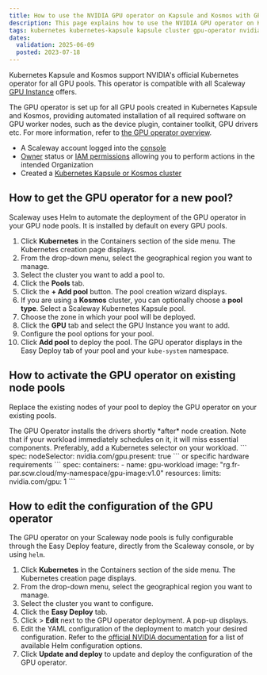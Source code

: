 ```yaml
---
title: How to use the NVIDIA GPU operator on Kapsule and Kosmos with GPU Instances
description: This page explains how to use the NVIDIA GPU operator on Kapsule and Kosmos with GPU Instances
tags: kubernetes kubernetes-kapsule kapsule cluster gpu-operator nvidia gpu
dates:
  validation: 2025-06-09
  posted: 2023-07-18
---
```



Kubernetes Kapsule and Kosmos support NVIDIA's official Kubernetes operator for all GPU pools.
This operator is compatible with all Scaleway [GPU Instance](/gpu/reference-content/choosing-gpu-instance-type/) offers.

The GPU operator is set up for all GPU pools created in Kubernetes Kapsule and Kosmos, providing automated installation of all required software on GPU worker nodes, such as the device plugin, container toolkit, GPU drivers etc. For more information, refer to [the GPU operator overview](https://docs.nvidia.com/datacenter/cloud-native/gpu-operator/latest/overview.html).

<Requirements />

- A Scaleway account logged into the [console](https://account.scaleway.com/?service=elements)
- [Owner](/iam/concepts/#owner) status or [IAM permissions](/iam/concepts/#permission) allowing you to perform actions in the intended Organization
- Created a [Kubernetes Kapsule or Kosmos cluster](/kubernetes/how-to/create-cluster/)

## How to get the GPU operator for a new pool?

Scaleway uses Helm to automate the deployment of the GPU operator in your GPU node pools. It is installed by default on every GPU pools.

1. Click **Kubernetes** in the Containers section of the side menu. The Kubernetes creation page displays.
2. From the drop-down menu, select the geographical region you want to manage.
3. Select the cluster you want to add a pool to.
4. Click the **Pools** tab.
5. Click the **+ Add pool** button. The pool creation wizard displays.
6. If you are using a **Kosmos** cluster, you can optionally choose a **pool type**. Select a Scaleway Kubernetes Kapsule pool.
7. Choose the zone in which your pool will be deployed.
8. Click the **GPU** tab and select the GPU Instance you want to add.
9. Configure the pool options for your pool.
10. Click **Add pool** to deploy the pool. The GPU operator displays in the Easy Deploy tab of your pool and your `kube-system` namespace.

## How to activate the GPU operator on existing node pools

Replace the existing nodes of your pool to deploy the GPU operator on your existing pools.

<Message type="important">
    The GPU Operator installs the drivers shortly *after* node creation.
</Message>
Note that if your workload immediately schedules on it, it will miss essential components.
Preferably, add a Kubernetes selector on your workload.
```
spec:
  nodeSelector:
    nvidia.com/gpu.present: true
```
or specific hardware requirements
```
spec:
  containers:
    - name: gpu-workload
      image: "rg.fr-par.scw.cloud/my-namespace/gpu-image:v1.0"
      resources:
        limits:
          nvidia.com/gpu: 1
```

## How to edit the configuration of the GPU operator

The GPU operator on your Scaleway node pools is fully configurable through the Easy Deploy feature, directly from the Scaleway console, or by using `helm`.

1. Click **Kubernetes** in the Containers section of the side menu. The Kubernetes creation page displays.
2. From the drop-down menu, select the geographical region you want to manage.
3. Select the cluster you want to configure.
4. Click the **Easy Deploy** tab.
5. Click <Icon name="more" /> > **Edit** next to the GPU operator deployment. A pop-up displays.
6. Edit the YAML configuration of the deployment to match your desired configuration.
    <Message type="tip">
        Refer to the [official NVIDIA documentation](https://docs.nvidia.com/datacenter/cloud-native/gpu-operator/latest/getting-started.html#chart-customization-options) for a list of available Helm configuration options.
    </Message>
7. Click **Update and deploy** to update and deploy the configuration of the GPU operator.
